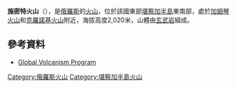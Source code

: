 {{coord|54.92|N|160.63|E|display=title|type:mountain}}

'''施密特火山'''（{{lang-ru|Вулкан Шмидта}}），是[[俄羅斯|俄羅斯]]的[[火山|火山]]，位於該國東部[[堪察加半島|堪察加半島]]東南部，處於[[加姆琴火山|加姆琴火山]]和[[克羅諾基火山|克羅諾基火山]]附近，海拔高度2,020米，山體由[[玄武岩|玄武岩]]組成。

==參考資料==
* [http://www.volcano.si.edu/world/volcano.cfm?vnum=1000-201 Global Volcanism Program] {{Wayback|url=http://www.volcano.si.edu/world/volcano.cfm?vnum=1000-201 |date=20201114000805 }}

{{Russia-geo-stub}}
[[Category:俄羅斯火山|Category:俄羅斯火山]]
[[Category:堪察加半島火山|Category:堪察加半島火山]]